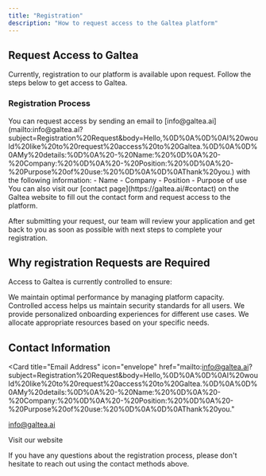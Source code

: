 ```yaml
---
title: "Registration"
description: "How to request access to the Galtea platform"
---
```


## Request Access to Galtea

Currently, registration to our platform is available upon request. Follow the steps below to get access to Galtea.

### Registration Process

<AccordionGroup>
  <Accordion icon="envelope" title="Send us an email">
    You can request access by sending an email to
    [info@galtea.ai](mailto:info@galtea.ai?subject=Registration%20Request&body=Hello,%0D%0A%0D%0AI%20would%20like%20to%20request%20access%20to%20Galtea.%0D%0A%0D%0AMy%20details:%0D%0A%20-%20Name:%20%0D%0A%20-%20Company:%20%0D%0A%20-%20Position:%20%0D%0A%20-%20Purpose%20of%20use:%20%0D%0A%0D%0AThank%20you.)
    with the following information: 
    - Name
    - Company
    - Position
    - Purpose of use
  </Accordion>
  <Accordion icon="globe" title="Contact through website">
    You can also visit our [contact page](https://galtea.ai/#contact) on the Galtea website to fill out the contact form and request access to the platform.
  </Accordion>
</AccordionGroup>

<Note>After submitting your request, our team will review your application and get back to you as soon as possible with next steps to complete your registration.</Note>

## Why registration Requests are Required

Access to Galtea is currently controlled to ensure:

<CardGroup>

<Card title="Quality of Service" icon="gauge-high">
  We maintain optimal performance by managing platform capacity.
</Card>

<Card title="Security" icon="shield-halved">
  Controlled access helps us maintain security standards for all users.
</Card>

<Card title="Customized Onboarding" icon="user-plus">
  We provide personalized onboarding experiences for different use cases.
</Card>

<Card title="Resource Planning" icon="server">
  We allocate appropriate resources based on your specific needs.
</Card>

</CardGroup>

## Contact Information

<CardGroup>

<Card
  title="Email Address"
  icon="envelope"
  href="mailto:info@galtea.ai?subject=Registration%20Request&body=Hello,%0D%0A%0D%0AI%20would%20like%20to%20request%20access%20to%20Galtea.%0D%0A%0D%0AMy%20details:%0D%0A%20-%20Name:%20%0D%0A%20-%20Company:%20%0D%0A%20-%20Position:%20%0D%0A%20-%20Purpose%20of%20use:%20%0D%0A%0D%0AThank%20you."
>
  [info@galtea.ai](mailto:info@galtea.ai)
</Card>

<Card title="Contact Page" icon="globe" href="https://galtea.ai/#contact">
  Visit our website
</Card>

</CardGroup>

If you have any questions about the registration process, please don't hesitate to reach out using the contact methods above.
